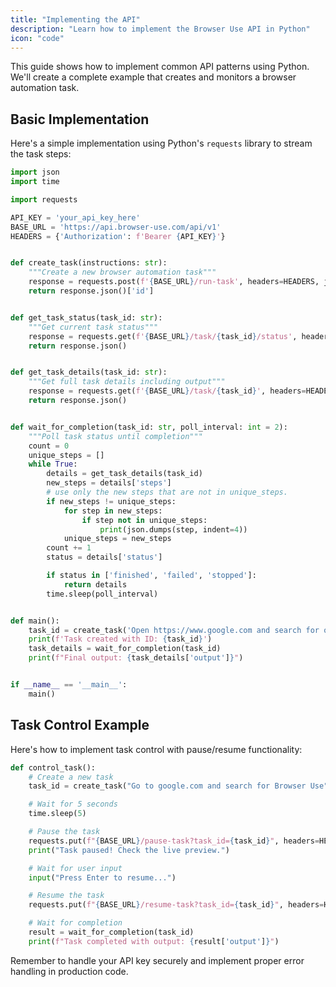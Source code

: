```yaml
---
title: "Implementing the API"
description: "Learn how to implement the Browser Use API in Python"
icon: "code"
---
```


This guide shows how to implement common API patterns using Python. We'll create a complete example that creates and monitors a browser automation task.

## Basic Implementation

Here's a simple implementation using Python's `requests` library to stream the task steps:

```python
import json
import time

import requests

API_KEY = 'your_api_key_here'
BASE_URL = 'https://api.browser-use.com/api/v1'
HEADERS = {'Authorization': f'Bearer {API_KEY}'}


def create_task(instructions: str):
	"""Create a new browser automation task"""
	response = requests.post(f'{BASE_URL}/run-task', headers=HEADERS, json={'task': instructions})
	return response.json()['id']


def get_task_status(task_id: str):
	"""Get current task status"""
	response = requests.get(f'{BASE_URL}/task/{task_id}/status', headers=HEADERS)
	return response.json()


def get_task_details(task_id: str):
	"""Get full task details including output"""
	response = requests.get(f'{BASE_URL}/task/{task_id}', headers=HEADERS)
	return response.json()


def wait_for_completion(task_id: str, poll_interval: int = 2):
	"""Poll task status until completion"""
	count = 0
	unique_steps = []
	while True:
		details = get_task_details(task_id)
		new_steps = details['steps']
		# use only the new steps that are not in unique_steps.
		if new_steps != unique_steps:
			for step in new_steps:
				if step not in unique_steps:
					print(json.dumps(step, indent=4))
			unique_steps = new_steps
		count += 1
		status = details['status']

		if status in ['finished', 'failed', 'stopped']:
			return details
		time.sleep(poll_interval)


def main():
	task_id = create_task('Open https://www.google.com and search for openai')
	print(f'Task created with ID: {task_id}')
	task_details = wait_for_completion(task_id)
	print(f"Final output: {task_details['output']}")


if __name__ == '__main__':
	main()

```

## Task Control Example

Here's how to implement task control with pause/resume functionality:

```python
def control_task():
    # Create a new task
    task_id = create_task("Go to google.com and search for Browser Use")

    # Wait for 5 seconds
    time.sleep(5)

    # Pause the task
    requests.put(f"{BASE_URL}/pause-task?task_id={task_id}", headers=HEADERS)
    print("Task paused! Check the live preview.")

    # Wait for user input
    input("Press Enter to resume...")

    # Resume the task
    requests.put(f"{BASE_URL}/resume-task?task_id={task_id}", headers=HEADERS)

    # Wait for completion
    result = wait_for_completion(task_id)
    print(f"Task completed with output: {result['output']}")
```

<Note>
  Remember to handle your API key securely and implement proper error handling
  in production code.
</Note>

